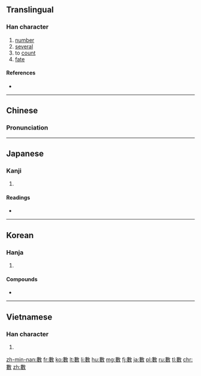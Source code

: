 {{also|数}}
==Translingual==

===Han character===
{{Han char|rn=66|rad=攴|as=11|sn=15|four=5844<sub>0</sub>|canj=中女人大 (LVOK)|ids=⿰[[婁]][[攵]]}}

# [[number]]
# [[several]]
# to [[count]]
# [[fate]]

====References====
* {{Han ref|kx=0475.040|dkj=13363|dj=0829.070|hdz=21474.010|uh=6578|ud=25976|bh=BCC6|bd=48326}}

----

==Chinese==
{{zh-hanzi-box|[[数]]|數}}

===Pronunciation===
{{zh-pron
|m=shù
|c=sou3,sou2
|h=pfs=sṳ
|mn=sò͘
|mc=y
|oc=y
|ma=
|cat=n,v,det
}}

----

==Japanese==

===Kanji===
{{ja-kanji|grade=|rs=攴11|style=ky|shin=数}}

# {{defn|lang=ja|sort=攴11}}

====Readings====
* {{ja-readings|on=[[すう]] (sū), [[しゅ]] (shu)|kun=[[かぞえる]] (kazoeru), [[かず]] (kazu)}}

----

==Korean==

===Hanja===
{{ko-hanja|hangeul=[[수]], [[삭]]|eumhun=|rv=su, sak|mr=su, sak|y=swu, sak}}

# {{defn|lang=ko|sort=攴11}}

====Compounds====
* {{l|ko|數板|tr=[[수판]], supan}}

----

==Vietnamese==

===Han character===
{{vi-hantu|[[sổ]], [[số]], [[sộ]], [[sỗ]], [[xọ]]|rs=攴11}}

# {{defn|lang=vi|sort=攴11}}

[[zh-min-nan:數]]
[[fr:數]]
[[ko:數]]
[[lt:數]]
[[li:數]]
[[hu:數]]
[[mg:數]]
[[fj:數]]
[[ja:數]]
[[pl:數]]
[[ru:數]]
[[tl:數]]
[[chr:數]]
[[zh:數]]